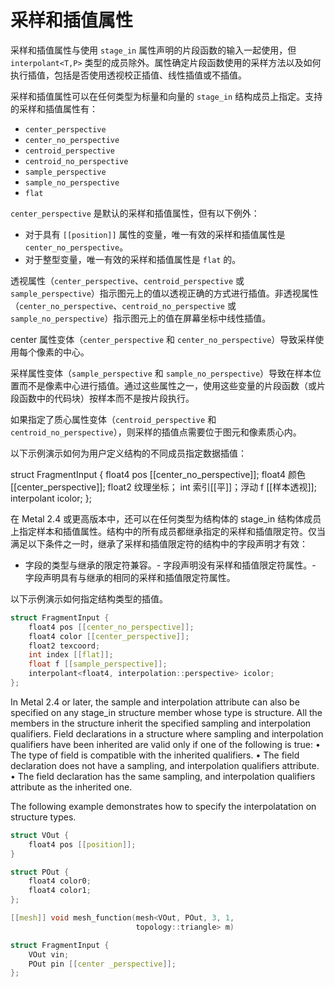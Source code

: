 # 采样和插值属性

<ToBePolishedAfterTranslation />

<OriginalPDF title="5.4 Sampling and Interpolation Attributes" />

采样和插值属性与使用 `stage_in` 属性声明的片段函数的输入一起使用，但 `interpolant<T,P>` 类型的成员除外。属性确定片段函数使用的采样方法以及如何执行插值，包括是否使用透视校正插值、线性插值或不插值。

采样和插值属性可以在任何类型为标量和向量的 `stage_in` 结构成员上指定。支持的采样和插值属性有：

- `center_perspective`
- `center_no_perspective`
- `centroid_perspective`
- `centroid_no_perspective`
- `sample_perspective`
- `sample_no_perspective`
- `flat`

`center_perspective` 是默认的采样和插值属性，但有以下例外：

- 对于具有 `[[position]]` 属性的变量，唯一有效的采样和插值属性是 `center_no_perspective`。
- 对于整型变量，唯一有效的采样和插值属性是 `flat` 的。

透视属性（`center_perspective`、`centroid_perspective` 或 `sample_perspective`）指示图元上的值以透视正确的方式进行插值。非透视属性（`center_no_perspective`、`centroid_no_perspective` 或 `sample_no_perspective`）指示图元上的值在屏幕坐标中线性插值。

center 属性变体（`center_perspective` 和 `center_no_perspective`）导致采样使用每个像素的中心。

采样属性变体（`sample_perspective` 和 `sample_no_perspective`）导致在样本位置而不是像素中心进行插值。通过这些属性之一，使用这些变量的片段函数（或片段函数中的代码块）按样本而不是按片段执行。

如果指定了质心属性变体（`centroid_perspective` 和 `centroid_no_perspective`），则采样的插值点需要位于图元和像素质心内。

以下示例演示如何为用户定义结构的不同成员指定数据插值：

struct FragmentInput { float4 pos [[center_no_perspective]]; float4 颜色 [[center_perspective]]; float2 纹理坐标； int 索引[[平]]；浮动 f [[样本透视]]; interpolant icolor; };

在 Metal 2.4 或更高版本中，还可以在任何类型为结构体的 stage_in 结构体成员上指定样本和插值属性。结构中的所有成员都继承指定的采样和插值限定符。仅当满足以下条件之一时，继承了采样和插值限定符的结构中的字段声明才有效：

- 字段的类型与继承的限定符兼容。- 字段声明没有采样和插值限定符属性。- 字段声明具有与继承的相同的采样和插值限定符属性。

以下示例演示如何指定结构类型的插值。

```cpp
struct FragmentInput {
    float4 pos [[center_no_perspective]];
    float4 color [[center_perspective]];
    float2 texcoord;
    int index [[flat]];
    float f [[sample_perspective]];
    interpolant<float4, interpolation::perspective> icolor;
};
```

In Metal 2.4 or later, the sample and interpolation attribute can also be specified on any
stage_in structure member whose type is structure. All the members in the structure inherit the specified sampling and interpolation qualifiers. Field declarations in a structure where
sampling and interpolation qualifiers have been inherited are valid only if one of the following is true:
• The type of field is compatible with the inherited qualifiers.
• The field declaration does not have a sampling, and interpolation qualifiers attribute. • The field declaration has the same sampling, and interpolation qualifiers attribute as the
inherited one.

The following example demonstrates how to specify the interpolatation on structure types.

```cpp
struct VOut {
    float4 pos [[position]];
}

struct POut {
    float4 color0;
    float4 color1;
};

[[mesh]] void mesh_function(mesh<VOut, POut, 3, 1,
                            topology::triangle> m)

struct FragmentInput {
    VOut vin;
    POut pin [[center _perspective]];
};
```
